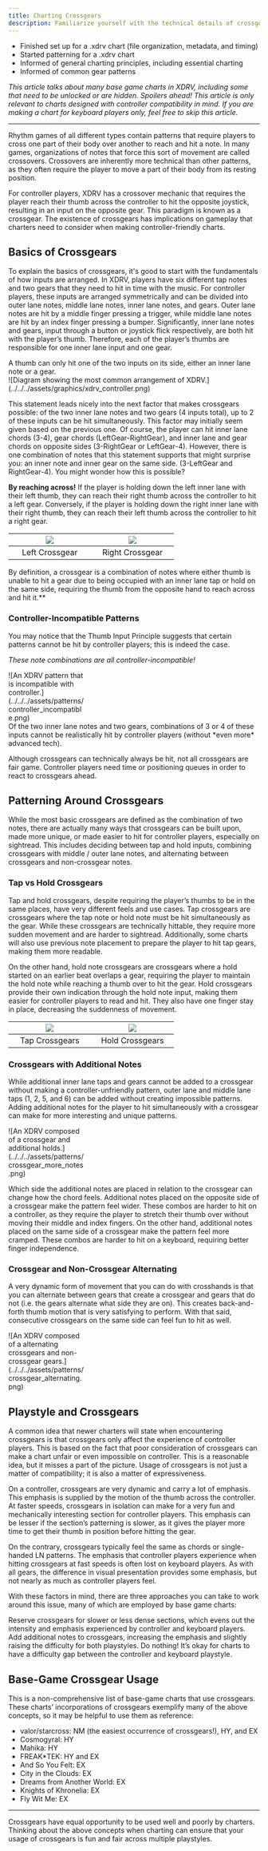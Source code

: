 ```yaml
---
title: Charting Crossgears
description: Familiarize yourself with the technical details of crossgears.
---
```



<Aside type="note" title="Recommended Precursors">

- Finished set up for a .xdrv chart (file organization, metadata, and timing)
- Started patterning for a .xdrv chart
- Informed of general charting principles, including essential charting
- Informed of common gear patterns

*This article talks about many base game charts in XDRV, including some that need to be unlocked or are hidden. Spoilers ahead!
This article is only relevant to charts designed with controller compatibility in mind. If you are making a chart for keyboard players only, feel free to skip this article.*

</Aside>

---
 
Rhythm games of all different types contain patterns that require players to cross one part of their body over another to reach and hit a note. In many games, organizations of notes that force this sort of movement are called crossovers. Crossovers are inherently more technical than other patterns, as they often require the player to move a part of their body from its resting position.

For controller players, XDRV has a crossover mechanic that requires the player reach their thumb across the controller to hit the opposite joystick, resulting in an input on the opposite gear. This paradigm is known as a crossgear. The existence of crossgears has implications on gameplay that charters need to consider when making controller-friendly charts.

## Basics of Crossgears

To explain the basics of crossgears, it's good to start with the fundamentals of how inputs are arranged. In XDRV, players have six different tap notes and two gears that they need to hit in time with the music. For controller players, these inputs are arranged symmetrically and can be divided into outer lane notes, middle lane notes, inner lane notes, and gears. Outer lane notes are hit by a middle finger pressing a trigger, while middle lane notes are hit by an index finger pressing a bumper. Significantly, inner lane notes and gears, input through a button or joystick flick respectively, are both hit with the player’s thumb. Therefore, each of the player’s thumbs are responsible for one inner lane input and one gear. 

<Card title="Thumb Input Principle" icon="open-book">
A thumb can only hit one of the two inputs on its side, either an inner lane note or a gear.
</Card>

<div style = "width:100%"> ![Diagram showing the most common arrangement of XDRV.](../../../assets/graphics/xdrv_controller.png) </div> 

This statement leads nicely into the next factor that makes crossgears possible: of the two inner lane notes and two gears (4 inputs total), up to 2 of these inputs can be hit simultaneously. This factor may initially seem given based on the previous one. Of course, the player can hit inner lane chords (3-4), gear chords (LeftGear-RightGear), and inner lane and gear chords on opposite sides (3-RightGear or LeftGear-4). However, there is one combination of notes that this statement supports that might surprise you: an inner note and inner gear on the same side. (3-LeftGear and RightGear-4). You might wonder how this is possible?

**By reaching across!** If the player is holding down the left inner lane with their left thumb, they can reach their right thumb across the controller to hit a left gear. Conversely, if the player is holding down the right inner lane with their right thumb, they can reach their left thumb across the controller to hit a right gear.

| <div style = "width:150px"> ![](../../../assets/patterns/left_crossgear.png) </div> | <div style = "width:150px"> ![](../../../assets/patterns/right_crossgear.png) </div> |
| :---: | :---: |
| Left Crossgear | Right Crossgear |

<Card title ="Crossgear Definition" icon="magnifier">
By definition, a crossgear is a combination of notes where either thumb is unable to hit a gear due to being occupied with an inner lane tap or hold on the same side, requiring the thumb from the opposite hand to reach across and hit it.**
</Card>

### Controller-Incompatible Patterns

You may notice that the Thumb Input Principle suggests that certain patterns cannot be hit by controller players; this is indeed the case.

*These note combinations are all controller-incompatible!*
<div style = "width:30%"> ![An XDRV pattern that is incompatible with controller.](../../../assets/patterns/controller_incompatible.png) </div> 

<Card title="Thumb Input Principle, continued" icon="open-book">
Of the two inner lane notes and two gears, combinations of 3 or 4 of these inputs cannot be realistically hit by controller players (without *even more* advanced tech). 
</Card>

Although crossgears can technically always be hit, not all crossgears are fair game. Controller players need time or positioning queues in order to react to crossgears ahead.

## Patterning Around Crossgears

While the most basic crossgears are defined as the combination of two notes, there are actually many ways that crossgears can be built upon, made more unique, or made easier to hit for controller players, especially on sightread. This includes deciding between tap and hold inputs, combining crossgears with middle / outer lane notes, and alternating between crossgears and non-crossgear notes.

### Tap vs Hold Crossgears

Tap and hold crossgears, despite requiring the player’s thumbs to be in the same places, have very different feels and use cases. Tap crossgears are crossgears where the tap note or hold note must be hit simultaneously as the gear. While these crossgears are technically hittable, they require more sudden movement and are harder to sightread. Additionally, some charts will also use previous note placement to prepare the player to hit tap gears, making them more readable.

On the other hand, hold note crossgears are crossgears where a hold started on an earlier beat overlaps a gear, requiring the player to maintain the hold note while reaching a thumb over to hit the gear. Hold crossgears provide their own indication through the hold note input, making them easier for controller players to read and hit. They also have one finger stay in place, decreasing the suddenness of movement.

| <div style = "width:150px"> ![](../../../assets/patterns/tap_crossgears.png) </div> | <div style = "width:150px"> ![](../../../assets/patterns/hold_crossgears.png) </div> |
| :---: | :---: |
| Tap Crossgears | Hold Crossgears |

### Crossgears with Additional Notes

While additional inner lane taps and gears cannot be added to a crossgear without making a controller-unfriendly pattern, outer lane and middle lane taps (1, 2, 5, and 6) can be added without creating impossible patterns. Adding additional notes for the player to hit simultaneously with a crossgear can make for more interesting and unique patterns.

<div style = "width:30%"> ![An XDRV composed of a crossgear and additional holds.](../../../assets/patterns/crossgear_more_notes.png) </div> 

<Aside type="tip" title="Placing Additional Notes">

Which side the additional notes are placed in relation to the crossgear can change how the chord feels. Additional notes placed on the opposite side of a crossgear make the pattern feel wider. These combos are harder to hit on a controller, as they require the player to stretch their thumb over without moving their middle and index fingers. On the other hand, additional notes placed on the same side of a crossgear make the pattern feel more cramped. These combos are harder to hit on a keyboard, requiring better finger independence.

</Aside>

### Crossgear and Non-Crossgear Alternating

A very dynamic form of movement that you can do with crosshands is that you can alternate between gears that create a crossgear and gears that do not (i.e. the gears alternate what side they are on). This creates back-and-forth thumb motion that is very satisfying to perform. With that said, consecutive crossgears on the same side can feel fun to hit as well.

<div style = "width:30%"> ![An XDRV composed of a alternating crossgears and non-crossgear gears.](../../../assets/patterns/crossgear_alternating.png) </div> 

## Playstyle and Crossgears

A common idea that newer charters will state when encountering crossgears is that crossgears only affect the experience of controller players. This is based on the fact that poor consideration of crossgears can make a chart unfair or even impossible on controller. This is a reasonable idea, but it misses a part of the picture. Usage of crossgears is not just a matter of compatibility; it is also a matter of expressiveness.

On a controller, crossgears are very dynamic and carry a lot of emphasis. This emphasis is supplied by the motion of the thumb across the controller. At faster speeds, crossgears in isolation can make for a very fun and mechanically interesting section for controller players. This emphasis can be lesser if the section’s patterning is slower, as it gives the player more time  to get their thumb in position before hitting the gear.

On the contrary, crossgears typically feel the same as chords or single-handed LN patterns. The emphasis that controller players experience when hitting crossgears at fast speeds is often lost on keyboard players. As with all gears, the difference in visual presentation provides some emphasis, but not nearly as much as controller players feel.

With these factors in mind, there are three approaches you can take to work around this issue, many of which are employed by base game charts:

<Tabs>
  <TabItem label="Approach 1">Reserve crossgears for slower or less dense sections, which evens out the intensity and emphasis experienced by controller and keyboard players.</TabItem>
  <TabItem label="Approach 2">Add additional notes to crossgears, increasing the emphasis and slightly raising the difficulty for both playstyles.</TabItem>
  <TabItem label="Approach 3">Do nothing! It’s okay for charts to have a difficulty gap between the controller and keyboard playstyle.</TabItem>
</Tabs>

## Base-Game Crossgear Usage

This is a non-comprehensive list of base-game charts that use crossgears. These charts’ incorporations of crossgears exemplify many of the above concepts, so it may be helpful to use them as reference:

- valor/starcross: NM (the easiest occurrence of crossgears!), HY, and EX
- Cosmogyral: HY
- Mahika: HY
- FREAK*TEK: HY and EX
- And So You Felt: EX
- City in the Clouds: EX
- Dreams from Another World: EX
- Knights of Khronelia: EX
- Fly Wit Me: EX

---

Crossgears have equal opportunity to be used well and poorly by charters. Thinking about the above concepts when charting can ensure that your usage of crossgears is fun and fair across multiple playstyles.
